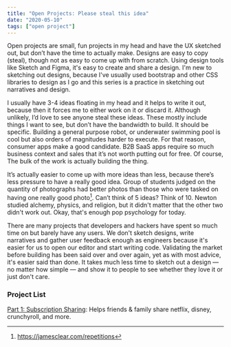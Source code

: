 ```yaml
---
title: "Open Projects: Please steal this idea"
date: "2020-05-10"
tags: ["open project"]
---
```


Open projects are small, fun projects in my head and have the UX sketched out, but don’t have the time to actually make. Designs are easy to copy (steal), though not as easy to come up with from scratch. Using design tools like Sketch and Figma, it's easy to create and share a design. I'm new to sketching out designs, because I've usually used bootstrap and other CSS libraries to design as I go and this series is a practice in sketching out narratives and design. 

I usually have 3-4 ideas floating in my head and it helps to write it out, because then it forces me to either work on it or discard it. Although unlikely, I’d love to see anyone steal these ideas. These mostly include things I want to see, but don’t have the bandwidth to build. It should be specific. Building a general purpose robot, or underwater swimming pool is cool but also orders of magnitudes harder to execute. For that reason, consumer apps make a good candidate. B2B SaaS apps require so much business context and sales that it’s not worth putting out for free. Of course, The bulk of the work is actually building the thing.

It’s actually easier to come up with more ideas than less, because there’s less pressure to have a really good idea. Group of students judged on the quantity of photographs had better photos than those who were tasked on having one really good photo[^1]. Can’t think of 5 ideas? Think of 10. Newton studied alchemy, physics, and religion, but it didn't matter that the other two didn't work out. Okay, that's enough pop psychology for today.

There are many projects that developers and hackers have spent so much time on but barely have any users. We don't sketch designs, write narratives and gather user feedback enough as engineers because it's easier for us to open our editor and start writing code. Validating the market before building has been said over and over again, yet as with most advice, it's easier said than done. It takes much less time to sketch out a design &mdash; no matter how simple &mdash; and show it to people to see whether they love it or just don't care.

### Project List

[Part 1: Subscription Sharing](/open-project-subshare):
Helps friends & family share netflix, disney, crunchyroll, and more.

[^1]: https://jamesclear.com/repetitions
